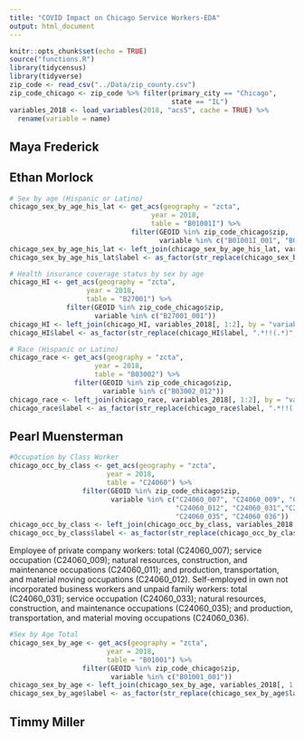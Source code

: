 ```yaml
---
title: "COVID Impact on Chicago Service Workers-EDA"
output: html_document
---
```


```r
knitr::opts_chunk$set(echo = TRUE)
source("functions.R")
library(tidycensus)
library(tidyverse)
zip_code <- read_csv("../Data/zip_county.csv")
zip_code_chicago <- zip_code %>% filter(primary_city == "Chicago",
                                        state == "IL")
variables_2018 <- load_variables(2018, "acs5", cache = TRUE) %>%
  rename(variable = name)
```

## Maya Frederick



## Ethan Morlock
```r
# Sex by age (Hispanic or Latino)
chicago_sex_by_age_his_lat <- get_acs(geography = "zcta",
                                   year = 2018,
                                   table = "B01001I") %>% 
                              filter(GEOID %in% zip_code_chicago$zip,
                                     variable %in% c("B01001I_001", "B01001I_002", "B01001I_017"))
chicago_sex_by_age_his_lat <- left_join(chicago_sex_by_age_his_lat, variables_2018[, 1:2], by = "variable")
chicago_sex_by_age_his_lat$label <- as_factor(str_replace(chicago_sex_by_age_his_lat$label, ".*!!(.*)", "\\1"))

# Health insurance coverage status by sex by age 
chicago_HI <- get_acs(geography = "zcta",
                   year = 2018,
                   table = "B27001") %>% 
              filter(GEOID %in% zip_code_chicago$zip,
                     variable %in% c("B27001_001"))
chicago_HI <- left_join(chicago_HI, variables_2018[, 1:2], by = "variable")
chicago_HI$label <- as_factor(str_replace(chicago_HI$label, ".*!!(.*)", "\\1"))

# Race (Hispanic or Latino)
chicago_race <- get_acs(geography = "zcta",
                     year = 2018,
                     table = "B03002") %>% 
                filter(GEOID %in% zip_code_chicago$zip,
                       variable %in% c("B03002_012"))
chicago_race <- left_join(chicago_race, variables_2018[, 1:2], by = "variable")
chicago_race$label <- as_factor(str_replace(chicago_race$label, ".*!!(.*)", "\\1"))
```


## Pearl Muensterman
```r
#Occupation by Class Worker
chicago_occ_by_class <- get_acs(geography = "zcta",
                        year = 2018,
                        table = "C24060") %>% 
                  filter(GEOID %in% zip_code_chicago$zip,
                         variable %in% c("C24060_007", "C24060_009", "C24060_011",
                                         "C24060_012", "C24060_031","C24060_033",
                                         "C24060_035", "C24060_036"))
chicago_occ_by_class <- left_join(chicago_occ_by_class, variables_2018[, 1:2], by = "variable")
chicago_occ_by_class$label <- as_factor(str_replace(chicago_occ_by_class$label, ".*!!(.*)", "\\1"))
```
Employee of private company workers: total (C24060_007); service occupation (C24060_009); natural resources, construction, and maintenance occupations (C24060_011); and production, transportation, and material moving occupations (C24060_012). 
Self-employed in own not incorporated business workers and unpaid family workers: total (C24060_031); service occupation (C24060_033); natural resources, construction, and maintenance occupations (C24060_035); and production, transportation, and material moving occupations (C24060_036).

```r
#Sex by Age Total
chicago_sex_by_age <- get_acs(geography = "zcta",
                        year = 2018,
                        table = "B01001") %>% 
                  filter(GEOID %in% zip_code_chicago$zip,
                         variable %in% c("B01001_001"))
chicago_sex_by_age <- left_join(chicago_sex_by_age, variables_2018[, 1:2], by = "variable")
chicago_sex_by_age$label <- as_factor(str_replace(chicago_sex_by_age$label, ".*!!(.*)", "\\1"))
```



## Timmy Miller


